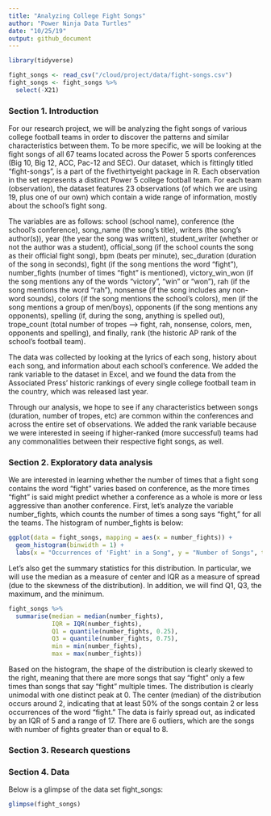 ```yaml
---
title: "Analyzing College Fight Songs"
author: "Power Ninja Data Turtles"
date: "10/25/19"
output: github_document
---
```


```r
library(tidyverse)

fight_songs <- read_csv("/cloud/project/data/fight-songs.csv")
fight_songs <- fight_songs %>%
  select(-X21)
```

### Section 1. Introduction

For our research project, we will be analyzing the fight songs of various college football teams in order to discover the patterns and similar characteristics between them. To be more specific, we will be looking at the fight songs of all 67 teams located across the Power 5 sports conferences (Big 10, Big 12, ACC, Pac-12 and SEC). Our dataset, which is fittingly titled “fight-songs”, is a part of the fivethirtyeight package in R. Each observation in the set represents a distinct Power 5 college football team. For each team (observation), the dataset features 23 observations (of which we are using 19, plus one of our own) which contain a wide range of information, mostly about the school’s fight song. 
  
The variables are as follows: school (school name), conference (the school’s conference), song_name (the song’s title), writers (the song’s author(s)), year (the year the song was written), student_writer (whether or not the author was a student), official_song (if the school counts the song as their official fight song), bpm (beats per minute), sec_duration (duration of the song in seconds), fight (if the song mentions the word “fight”), number_fights (number of times “fight” is mentioned), victory_win_won (if the song mentions any of the words “victory”, “win” or “won”), rah (if the song mentions the word “rah”), nonsense (if the song includes any non-word sounds), colors (if the song mentions the school’s colors), men (if the song mentions a group of men/boys), opponents (if the song mentions any opponents), spelling (if, during the song, anything is spelled out), trope_count (total number of tropes --> fight, rah, nonsense, colors, men, opponents and spelling), and finally, rank (the historic AP rank of the school’s football team). 
  
The data was collected by looking at the lyrics of each song, history about each song, and information about each school’s conference. We added the rank variable to the dataset in Excel, and we found the data from the Associated Press’ historic rankings of every single college football team in the country, which was released last year. 
  
Through our analysis, we hope to see if any characteristics between songs (duration, number of tropes, etc) are common within the conferences and across the entire set of observations. We added the rank variable because we were interested in seeing if higher-ranked (more successful) teams had any commonalities between their respective fight songs, as well.

### Section 2. Exploratory data analysis

We are interested in learning whether the number of times that a fight song contains the word "fight" varies based on conference, as the more times "fight" is said might predict whether a conference as a whole is more or less aggressive than another conference. First, let's analyze the variable number_fights, which counts the number of times a song says "fight," for all the teams. The histogram of number_fights is below:

```r
ggplot(data = fight_songs, mapping = aes(x = number_fights)) + 
  geom_histogram(binwidth = 1) + 
  labs(x = "Occurrences of 'Fight' in a Song", y = "Number of Songs", title = "Number of Occurrences of 'Fight'")
```

Let's also get the summary statistics for this distribution. In particular, we will use the median as a measure of center and IQR as a measure of spread (due to the skewness of the distribution). In addition, we will find Q1, Q3, the maximum, and the minimum.

```r
fight_songs %>%
  summarise(median = median(number_fights), 
            IQR = IQR(number_fights), 
            Q1 = quantile(number_fights, 0.25), 
            Q3 = quantile(number_fights, 0.75), 
            min = min(number_fights), 
            max = max(number_fights))
```
Based on the histogram, the shape of the distribution is clearly skewed to the right, meaning that there are more songs that say "fight" only a few times than songs that say "fight" multiple times. The distribution is clearly unimodal with one distinct peak at 0. The center (median) of the distribution occurs around 2, indicating that at least 50% of the songs contain 2 or less occurrences of the word "fight." The data is fairly spread out, as indicated by an IQR of 5 and a range of 17. There are 6 outliers, which are the songs with number of fights greater than or equal to 8.

### Section 3. Research questions

### Section 4. Data

Below is a glimpse of the data set fight_songs:

```r
glimpse(fight_songs)
```
